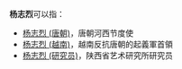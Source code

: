 '''杨志烈'''可以指：
*[[杨志烈_(唐朝)|杨志烈 (唐朝)]]，唐朝河西节度使
*[[杨志烈_(越南)|杨志烈 (越南)]]，越南反抗唐朝的起義軍首領
*[[杨志烈_(研究员)|杨志烈 (研究员)]]，陕西省艺术研究所研究员

{{消歧义|Z志烈|Cat=三字杨姓人名消歧义}}